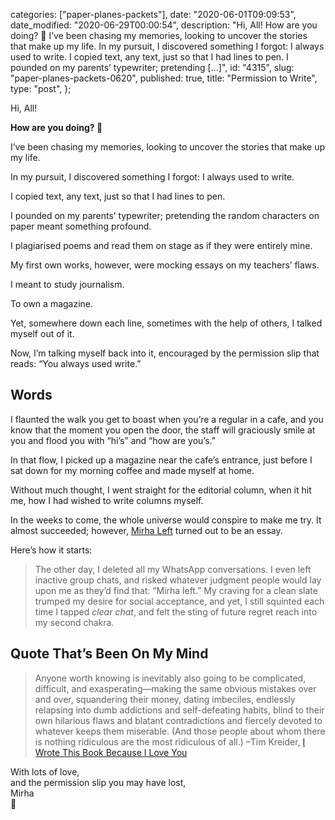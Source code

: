 
  categories: ["paper-planes-packets"],
  date: "2020-06-01T09:09:53",
  date_modified: "2020-06-29T00:00:54",
  description:
    "Hi, All! How are you doing? 🦖 I’ve been chasing my memories, looking to uncover the stories that make up my life. In my pursuit, I discovered something I forgot: I always used to write. I copied text, any text, just so that I had lines to pen. I pounded on my parents’ typewriter; pretending […]",
  id: "4315",
  slug: "paper-planes-packets-0620",
  published: true,
  title: "Permission to Write",
  type: "post",
};


Hi, All!

**How are you doing? 🦖**

I’ve been chasing my memories, looking to uncover the stories that make up my life.

In my pursuit, I discovered something I forgot: I always used to write.

I copied text, any text, just so that I had lines to pen.

I pounded on my parents’ typewriter; pretending the random characters on paper meant something profound.

I plagiarised poems and read them on stage as if they were entirely mine.

My first own works, however, were mocking essays on my teachers’ flaws.

I meant to study journalism.

To own a magazine.

Yet, somewhere down each line, sometimes with the help of others, I talked myself out of it.

Now, I’m talking myself back into it, encouraged by the permission slip that reads: “You always used write.”

## Words

I flaunted the walk you get to boast when you’re a regular in a cafe, and you know that the moment you open the door, the staff will graciously smile at you and flood you with “hi’s” and “how are you’s.”

In that flow, I picked up a magazine near the cafe’s entrance, just before I sat down for my morning coffee and made myself at home.

Without much thought, I went straight for the editorial column, when it hit me, how I had wished to write columns myself.

In the weeks to come, the whole universe would conspire to make me try. It almost succeeded; however, [Mirha Left](/posts/mirha-left/) turned out to be an essay.

Here’s how it starts:

> The other day, I deleted all my WhatsApp conversations. I even left inactive group chats, and risked whatever judgment people would lay upon me as they’d find that: “Mirha left.” My craving for a clean slate trumped my desire for social acceptance, and yet, I still squinted each time I tapped *clear chat*, and felt the sting of future regret reach into my second chakra.

## Quote That’s Been On My Mind

> Anyone worth knowing is inevitably also going to be complicated, difficult, and exasperating—making the same obvious mistakes over and over, squandering their money, dating imbeciles, endlessly relapsing into dumb addictions and self-defeating habits, blind to their own hilarious flaws and blatant contradictions and fiercely devoted to whatever keeps them miserable. (And those people about whom there is nothing ridiculous are the most ridiculous of all.) –Tim Kreider, [I Wrote This Book Because I Love You](https://www.amazon.com/dp/1476738998/)

With lots of love,\
and the permission slip you may have lost,\
Mirha\
📮
